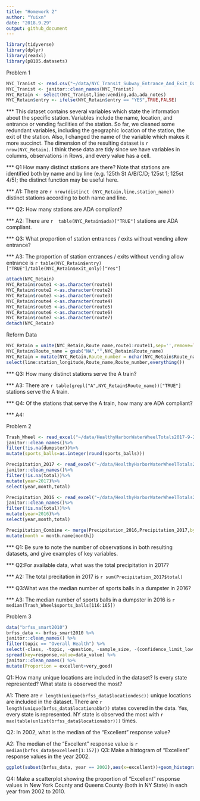```yaml
---
title: "Homework 2"
author: "Yuixn"
date: "2018.9.29"
output: github_document
---
```

```r
library(tidyverse)
library(dplyr)
library(readxl)
library(p8105.datasets)
```

Problem 1

```r
NYC_Tranist <- read.csv("~/data/NYC_Transit_Subway_Entrance_And_Exit_Data.csv")
NYC_Tranist <- janitor::clean_names(NYC_Tranist)
NYC_Retain <- select(NYC_Tranist,line:vending,ada,ada_notes)
NYC_Retain$entry <- ifelse(NYC_Retain$entry == "YES",TRUE,FALSE)
```

*** This dataset contains several variables which state the information about the specific station. Variables include the name, location, and entrance or vending facilities of the station. So far, we cleaned some redundant variables, including the geographic location of the station, the exit of the station. Also, I changed the name of the variable which makes it more succinct. The dimension of the resulting dataset is `r nrow(NYC_Retain)`. I think these data are tidy since we have variables in columns, observations in Rows, and every value has a cell.

*** Q1 How many distinct stations are there? Note that stations are identified both by name and by line (e.g. 125th St A/B/C/D; 125st 1; 125st 4/5); the distinct function may be useful here.

*** A1: There are `r nrow(distinct (NYC_Retain,line,station_name))` distinct stations according to both name and line.

*** Q2: How many stations are ADA compliant?

*** A2: There are `r  table(NYC_Retain$ada)["TRUE"]` stations are ADA compliant. 

*** Q3: What proportion of station entrances / exits without vending allow entrance?

*** A3: The proportion of station entrances / exits without vending allow entrance is  `r table(NYC_Retain$entry)["TRUE"]/table(NYC_Retain$exit_only)["Yes"]`

```r
attach(NYC_Retain)
NYC_Retain$route1 <-as.character(route1)
NYC_Retain$route2 <-as.character(route2)
NYC_Retain$route3 <-as.character(route3)
NYC_Retain$route4 <-as.character(route4)
NYC_Retain$route5 <-as.character(route5)
NYC_Retain$route6 <-as.character(route6)
NYC_Retain$route7 <-as.character(route7)
detach(NYC_Retain)
```
Reform Data
```r
NYC_Retain = unite(NYC_Retain,Route_name,route1:route11,sep='',remove=TRUE)
NYC_Retain$Route_name = gsub("NA","",NYC_Retain$Route_name)
NYC_Retain = mutate(NYC_Retain,Route_number = nchar(NYC_Retain$Route_name)) %>%
select(line:station_longitude,Route_name,Route_number,everything())
```
*** Q3: How many distinct stations serve the A train?

*** A3: There are `r table(grepl("A",NYC_Retain$Route_name))["TRUE"]` stations serve the A train. 

*** Q4:  Of the stations that serve the A train, how many are ADA compliant?

*** A4:

Problem 2

```r
Trash_Wheel <- read_excel("~/data/HealthyHarborWaterWheelTotals2017-9-26.xlsx",range=cell_cols("A:N")) %>%
janitor::clean_names()%>%
filter(!is.na(dumpster))%>%
mutate(sports_balls=as.integer(round(sports_balls)))
```

```r
Precipitation_2017 <- read_excel("~/data/HealthyHarborWaterWheelTotals2017-9-26.xlsx",sheet="2017 Precipitation",range="A2:B14") %>%
janitor::clean_names()%>%
filter(!is.na(total))%>%
mutate(year=2017)%>%
select(year,month,total)
```

```r
Precipitation_2016 <- read_excel("~/data/HealthyHarborWaterWheelTotals2017-9-26.xlsx",sheet="2016 Precipitation",range="A2:B14") %>%
janitor::clean_names()%>%
filter(!is.na(total))%>%
mutate(year=2016)%>%
select(year,month,total)
```

```r
Precipitation_Combine <- merge(Precipitation_2016,Precipitation_2017,by ="month",all=TRUE)%>%
mutate(month = month.name[month])
```
*** Q1: Be sure to note the number of observations in both resulting datasets, and give examples of key variables.

*** Q2:For available data, what was the total precipitation in 2017? 

*** A2: The total precitation in 2017 is  `r sum(Precipitation_2017$total)`

*** Q3:What was the median number of sports balls in a dumpster in 2016?

*** A3: The median number of sports balls in a dumpster in 2016 is `r median(Trash_Wheel$sports_balls[116:165])`

Problem 3
```r
data("brfss_smart2010")
brfss_data <- brfss_smart2010 %>%
janitor::clean_names() %>%
filter(topic == "Overall Health") %>%
select(-class, -topic, -question, -sample_size, -(confidence_limit_low:geo_location)) %>%
spread(key=response,value=data_value) %>%
janitor::clean_names() %>%
mutate(Proportion = excellent+very_good)
```

Q1: How many unique locations are included in the dataset? Is every state represented? What state is observed the most?

A1: There are `r length(unique(brfss_data$locationdesc))` unique locations are included in the dataset. There are `r length(unique(brfss_data$locationabbr))` states covered in the data. Yes, every state is represented. NY state is observed the most with `r max(table(unlist(brfss_data$locationabbr)))` times.

Q2: In 2002, what is the median of the “Excellent” response value?

A2: The median of the "Excellent" response value is `r median(brfss_data$excellent[1:157])`
Q3: Make a histogram of “Excellent” response values in the year 2002.
```r
ggplot(subset(brfss_data, year == 2002),aes(x=excellent))+geom_histogram()
```
Q4: Make a scatterplot showing the proportion of “Excellent” response values in New York County and Queens County (both in NY State) in each year from 2002 to 2010.

